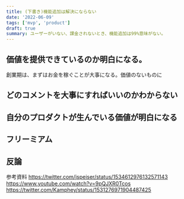 ```yaml
---
title: (下書き)機能追加は解決にならない
date: '2022-06-09'
tags: ['mvp', 'product']
draft: true
summary: ユーザーがいない、課金されないとき、機能追加は99%意味がない。
---
```





## 価値を提供できているのか明白になる。
創業期は、まずはお金を稼ぐことが大事になる。価値のないものに

## どのコメントを大事にすればいいのかわからない

## 自分のプロダクトが生んでいる価値が明白になる

## フリーミアム

## 反論




参考資料
https://twitter.com/jspeiser/status/1534612976132571143
https://www.youtube.com/watch?v=9pQJXR0Tcos
https://twitter.com/Kamphey/status/1531276971904487425